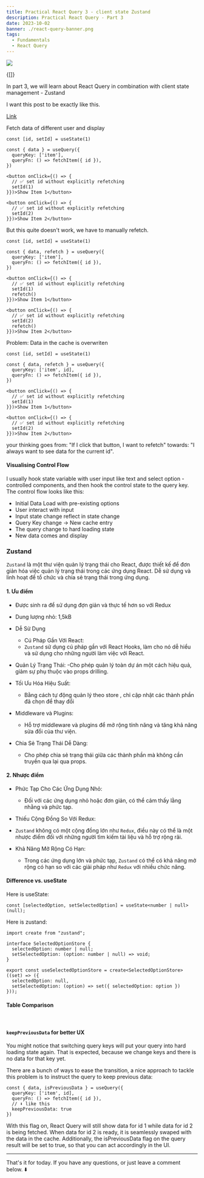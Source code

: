 ```yaml
---
title: Practical React Query 3 - client state Zustand
description: Practical React Query - Part 3
date: 2023-10-02
banner: ./react-query-banner.png
tags:
  - Fundamentals
  - React Query
---
```



<img src="./react-query-banner.png" />

<Translations>{[]}</Translations>

In part 3, we will learn about React Query in combination with client state management - Zustand

I want this post to be exactly like this.

[Link](https://tkdodo.eu/blog/react-query-fa-qs#how-can-i-pass-parameters-to-refetch)

Fetch data of different user and display

```tsx:title=dynamic-query-function
const [id, setId] = useState(1)

const { data } = useQuery({
  queryKey: ['item'],
  queryFn: () => fetchItem({ id }),
})

<button onClick={() => {
  // ✅ set id without explicitly refetching
  setId(1)
}})>Show Item 1</button>

<button onClick={() => {
  // ✅ set id without explicitly refetching
  setId(2)
}})>Show Item 2</button>
```

But this quite doesn't work, we have to manually refetch.

```tsx:title=dynamic-query-function-with-refetch {11,17}
const [id, setId] = useState(1)

const { data, refetch } = useQuery({
  queryKey: ['item'],
  queryFn: () => fetchItem({ id }),
})

<button onClick={() => {
  // ✅ set id without explicitly refetching
  setId(1)
  refetch()
}})>Show Item 1</button>

<button onClick={() => {
  // ✅ set id without explicitly refetching
  setId(2)
  refetch()
}})>Show Item 2</button>
```

Problem: Data in the cache is overwriten

```tsx:title=dynamic-query-key
const [id, setId] = useState(1)

const { data, refetch } = useQuery({
  queryKey: ['item', id],
  queryFn: () => fetchItem({ id }),
})

<button onClick={() => {
  // ✅ set id without explicitly refetching
  setId(1)
}})>Show Item 1</button>

<button onClick={() => {
  // ✅ set id without explicitly refetching
  setId(2)
}})>Show Item 2</button>
```

your thinking goes from: "If I click that button, I want to refetch" towards: "I always want to see data for the current id".

#### Visualising Control Flow

I usually hook state variable with user input like text and select option - controlled components, and then hook the control state to the query key.
The control flow looks like this:

- Initial Data Load with pre-existing options
- User interact with input
- Input state change reflect in state change
- Query Key change -> New cache entry
- The query change to hard loading state
- New data comes and display

### Zustand

`Zustand` là một thư viện quản lý trạng thái cho React, được thiết kế để đơn giản hóa việc quản lý trạng thái trong các ứng dụng React. Dễ sử dụng và linh hoạt để tổ chức và chia sẻ trạng thái trong ứng dụng.

#### 1. Ưu điểm

- Được sinh ra để sử dụng đợn giản và thực tế hơn so với Redux
- Dung lượng nhỏ: 1,5kB
- Dễ Sử Dụng

  - Cú Pháp Gần Với React:
  - `Zustand` sử dụng cú pháp gần với React Hooks, làm cho nó dễ hiểu và
    sử dụng cho những người làm việc với React.

- Quản Lý Trạng Thái:
  -Cho phép quản lý toàn dự án một cách hiệu quả, giảm sự phụ thuộc vào props drilling.

- Tối Ưu Hóa Hiệu Suất:

  - Bằng cách tự động quản lý theo store , chỉ cập nhật các thành phần đã chọn để thay đổi

- Middleware và Plugins:

  - Hỗ trợ middleware và plugins để mở rộng tính năng và tăng khả năng sửa đổi của thư viện.

- Chia Sẻ Trạng Thái Dễ Dàng:
  - Cho phép chia sẻ trạng thái giữa các thành phần mà không cần truyền qua lại qua props.

#### 2. Nhược điểm

- Phức Tạp Cho Các Ứng Dụng Nhỏ:

  - Đối với các ứng dụng nhỏ hoặc đơn giản, có thể cảm thấy lằng nhằng và phức tạp.

- Thiếu Cộng Đồng So Với Redux:
- `Zustand` không có một cộng đồng lớn như `Redux`, điều này có thể là một nhược điểm đối với những người tìm kiếm tài liệu và hỗ trợ rộng rãi.

- Khả Năng Mở Rộng Có Hạn:
  - Trong các ứng dụng lớn và phức tạp, `Zustand` có thể có khả năng mở rộng có hạn so với các giải pháp như `Redux` với nhiều chức năng.

#### Difference vs. useState

Here is useState:

```tsx:title=dynamic-query-key
const [selectedOption, setSelectedOption] = useState<number | null>(null);
```

Here is zustand:

```tsx:title=dynamic-query-key
import create from "zustand";

interface SelectedOptionStore {
  selectedOption: number | null;
  setSelectedOption: (option: number | null) => void;
}

export const useSelectedOptionStore = create<SelectedOptionStore>((set) => ({
  selectedOption: null,
  setSelectedOption: (option) => set({ selectedOption: option })
}));
```

#### Table Comparison

<br />
<FetchingComparison />

#### `keepPreviousData` for better UX

You might notice that switching query keys will put your query into hard loading state again. That is expected, because we change keys and there is no data for that key yet.

There are a bunch of ways to ease the transition, a nice approach to tackle this problem is to instruct the query to keep previous data:

```tsx:title=keep-previous-data {4,5}
const { data, isPreviousData } = useQuery({
  queryKey: ['item', id],
  queryFn: () => fetchItem({ id }),
  // ⬇️ like this️
  keepPreviousData: true
})
```

With this flag on, React Query will still show data for id 1 while data for id 2 is being fetched. When data for id 2 is ready, it is seamlessly swaped with the data in the cache. Additionally, the isPreviousData flag on the query result will be set to true, so that you can act accordingly in the UI.

---

That's it for today. If you have any questions, or just leave a comment below. ⬇️

<Comments />
